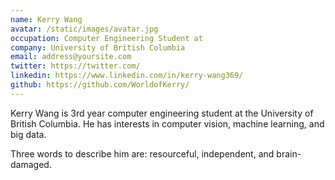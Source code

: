 ```yaml
---
name: Kerry Wang
avatar: /static/images/avatar.jpg
occupation: Computer Engineering Student at
company: University of British Columbia
email: address@yoursite.com
twitter: https://twitter.com/
linkedin: https://www.linkedin.com/in/kerry-wang369/
github: https://github.com/WorldofKerry/
---
```


Kerry Wang is 3rd year computer engineering student at the University of British Columbia. He has interests in computer vision, machine learning, and big data.

Three words to describe him are: resourceful, independent, and brain-damaged.
